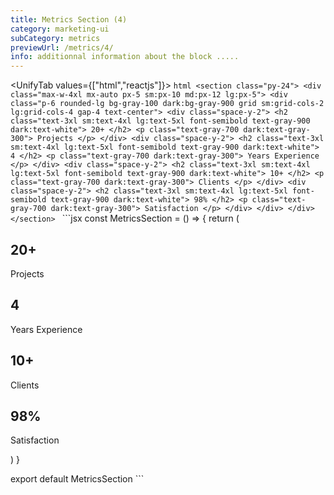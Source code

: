 ```yaml
---
title: Metrics Section (4)
category: marketing-ui
subCategory: metrics
previewUrl: /metrics/4/
info: additionnal information about the block .....
---
```

<UnifyTab values={["html","reactjs"]}>
    <TabPanel value="html">
    ```html
    <section class="py-24">
        <div class="max-w-4xl mx-auto px-5 sm:px-10 md:px-12 lg:px-5">
            <div class="p-6 rounded-lg bg-gray-100 dark:bg-gray-900 grid sm:grid-cols-2 lg:grid-cols-4 gap-4 text-center">
                <div class="space-y-2">
                    <h2 class="text-3xl sm:text-4xl lg:text-5xl font-semibold text-gray-900 dark:text-white">
                        20+
                    </h2>
                    <p class="text-gray-700 dark:text-gray-300">
                        Projects
                    </p>
                </div>
                <div class="space-y-2">
                    <h2 class="text-3xl sm:text-4xl lg:text-5xl font-semibold text-gray-900 dark:text-white">
                        4
                    </h2>
                    <p class="text-gray-700 dark:text-gray-300">
                        Years Experience
                    </p>
                </div>
                <div class="space-y-2">
                    <h2 class="text-3xl sm:text-4xl lg:text-5xl font-semibold text-gray-900 dark:text-white">
                        10+
                    </h2>
                    <p class="text-gray-700 dark:text-gray-300">
                        Clients
                    </p>
                </div>
                <div class="space-y-2">
                    <h2 class="text-3xl sm:text-4xl lg:text-5xl font-semibold text-gray-900 dark:text-white">
                        98%
                    </h2>
                    <p class="text-gray-700 dark:text-gray-300">
                        Satisfaction
                    </p>
                </div>
            </div>
        </div>
    </section>
    ```
    </TabPanel>
    <TabPanel value="reactjs">
    ```jsx
const MetricsSection = () => {
    return (
        <section className="py-24">
            <div className="max-w-4xl mx-auto px-5 sm:px-10 md:px-12 lg:px-5">
                <div className="p-6 rounded-lg bg-gray-100 dark:bg-gray-900 grid sm:grid-cols-2 lg:grid-cols-4 gap-4 text-center">
                    <div className="space-y-2">
                        <h2 className="text-3xl sm:text-4xl lg:text-5xl font-semibold text-gray-900 dark:text-white">
                            20+
                        </h2>
                        <p className="text-gray-700 dark:text-gray-300">
                            Projects
                        </p>
                    </div>
                    <div className="space-y-2">
                        <h2 className="text-3xl sm:text-4xl lg:text-5xl font-semibold text-gray-900 dark:text-white">
                            4
                        </h2>
                        <p className="text-gray-700 dark:text-gray-300">
                            Years Experience
                        </p>
                    </div>
                    <div className="space-y-2">
                        <h2 className="text-3xl sm:text-4xl lg:text-5xl font-semibold text-gray-900 dark:text-white">
                            10+
                        </h2>
                        <p className="text-gray-700 dark:text-gray-300">
                            Clients
                        </p>
                    </div>
                    <div className="space-y-2">
                        <h2 className="text-3xl sm:text-4xl lg:text-5xl font-semibold text-gray-900 dark:text-white">
                            98%
                        </h2>
                        <p className="text-gray-700 dark:text-gray-300">
                            Satisfaction
                        </p>
                    </div>
                </div>
            </div>
        </section>
    )
}

export default MetricsSection
    ```
    </TabPanel>
</UnifyTab>

